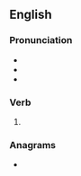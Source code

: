 ==English==

===Pronunciation===
* {{IPA|/bɹeɪzd/|lang=en}}
* {{audio|En-us-braised.ogg|Audio (US)|lang=en}}
* {{rhymes|eɪzd|lang=en}}

===Verb===
{{head|en|verb form}}

# {{en-past of|braise}}

===Anagrams===
* {{anagrams|en|Beairds|abiders|air beds|airbeds|bardies|barside|darbies|sea bird|seabird|sidebar}}